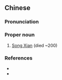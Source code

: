 {{also|宋宪}}
==Chinese==
{{zh-forms|s=宋宪}}

===Pronunciation===
{{zh-pron
|m=Sòng Xiàn
|cat=pn
}}

===Proper noun===
{{zh-proper noun}}

# [[w:Song Xian|Song Xian]] (died ~200)

===References===
* {{pedialite|宋憲|lang=zh}}
* {{pedialite|Song Xian}}